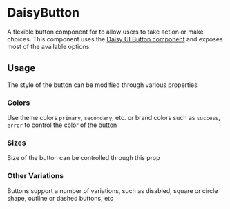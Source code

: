 
# DaisyButton

<Meta of={PrimaryStory} />

A flexible button component for to allow users to take action or make choices. This component
uses the [Daisy UI Button component](https://daisyui.com/components/button/) and exposes most of the
available options.

<div className="p-8 border-1 rounded border-gray-200 shadow-sm shadow-gray-200 dark:shadow-none dark:border-gray-800 dark:bg-slate-900">
    <Story of={PrimaryStory.Playground} />
</div>

<Source of={PrimaryStory.Playground} />

<Controls />

## Usage

The style of the button can be modified through various properties

### Colors

Use theme colors `primary`, `secondary`, etc. or brand colors such as `success`, `error` to control the color of the button

<div className="p-8 border-1 rounded border-gray-200 shadow-sm shadow-gray-200 dark:shadow-none dark:border-gray-800 dark:bg-slate-900">
    <Story of={VariationsStories.Colors} />
</div>

### Sizes

Size of the button can be controlled through this prop

<div className="p-8 border-1 rounded border-gray-200 shadow-sm shadow-gray-200 dark:shadow-none dark:border-gray-800 dark:bg-slate-900">
    <Story of={VariationsStories.Sizes} />
</div>

### Other Variations

Buttons support a number of variations, such as disabled, square or circle shape, outline or dashed buttons, etc

<div className="p-8 border-1 rounded border-gray-200 shadow-sm shadow-gray-200 dark:shadow-none dark:border-gray-800 dark:bg-slate-900">
    <Story of={VariationsStories.Variants} />
</div>
